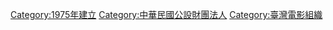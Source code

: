 {{catmore}}

[[Category:1975年建立|Category:1975年建立]]
[[Category:中華民國公設財團法人|Category:中華民國公設財團法人]]

[[Category:臺灣電影組織|Category:臺灣電影組織]]